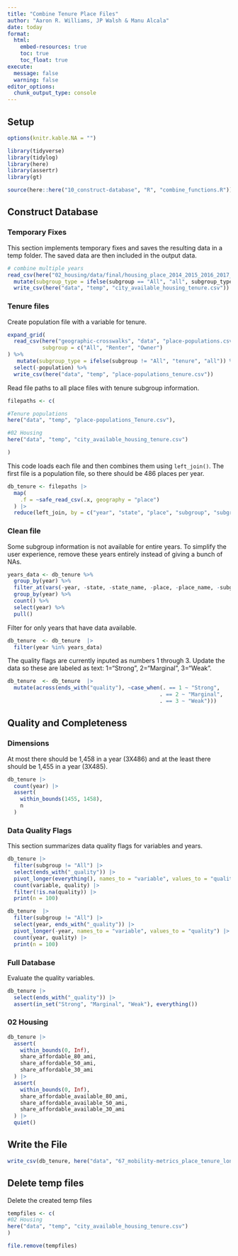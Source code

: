 ```yaml
---
title: "Combine Tenure Place Files"
author: "Aaron R. Williams, JP Walsh & Manu Alcala"
date: today
format:
  html:
    embed-resources: true
    toc: true
    toc_float: true
execute:
  message: false
  warning: false
editor_options:
  chunk_output_type: console
---
```


## Setup

```r
options(knitr.kable.NA = "")

```

```r
library(tidyverse)
library(tidylog)
library(here)
library(assertr)
library(gt)

source(here::here("10_construct-database", "R", "combine_functions.R"))
```

## Construct Database

### Temporary Fixes

This section implements temporary fixes and saves the resulting data in a temp folder. The saved data are then included in the output data.

```r
# combine multiple years
read_csv(here("02_housing/data/final/housing_place_2014_2015_2016_2017_2018_2019_2021_2022_2023_subgroups.csv")) |>
  mutate(subgroup_type = ifelse(subgroup == "All", "all", subgroup_type)) |>
  write_csv(here("data", "temp", "city_available_housing_tenure.csv")) 


```


### Tenure files

Create population file with a variable for tenure.

```r

expand_grid(
  read_csv(here("geographic-crosswalks", "data", "place-populations.csv")),
           subgroup = c("All", "Renter", "Owner")
) %>%
   mutate(subgroup_type = ifelse(subgroup != "All", "tenure", "all")) %>%
  select(-population) %>%
  write_csv(here("data", "temp", "place-populations_tenure.csv"))

```

Read file paths to all place files with tenure subgroup information.

```r

filepaths <- c(

#Tenure populations
here("data", "temp", "place-populations_Tenure.csv"),

#02 Housing
here("data", "temp", "city_available_housing_tenure.csv")

)


```

This code loads each file and then combines them using `left_join()`. The first file is a population file, so there should be 486 places per year.

```r

db_tenure <- filepaths |>
  map(
    .f = ~safe_read_csv(.x, geography = "place")
  ) |>
  reduce(left_join, by = c("year", "state", "place", "subgroup", "subgroup_type"))

```

### Clean file

Some subgroup information is not available for entire years. To simplify the user experience, remove these years entirely instead of giving a bunch of NAs.

```r

years_data <- db_tenure %>%
  group_by(year) %>%
  filter_at(vars(-year, -state, -state_name, -place, -place_name, -subgroup_type, -subgroup), any_vars(!is.na(.))) %>%
  group_by(year) %>%
  count() %>%
  select(year) %>%
  pull()

```

Filter for only years that have data available.

```r
db_tenure  <- db_tenure  |>
  filter(year %in% years_data)
```

The quality flags are currently inputed as numbers 1 through 3. Update the data so these are labeled as text: 1="Strong", 2="Marginal", 3="Weak".

```r
db_tenure  <- db_tenure  |>
  mutate(across(ends_with("quality"), ~case_when(. == 1 ~ "Strong",
                                                . == 2 ~ "Marginal",
                                                . == 3 ~ "Weak")))
```


## Quality and Completeness

### Dimensions

At most there should be 1,458 in a year (3X486) and at the least there should be 1,455 in a year (3X485).

```r

db_tenure |>
  count(year) |>
  assert(
    within_bounds(1455, 1458),
    n
  )
```

### Data Quality Flags

This section summarizes data quality flags for variables and years.

```r
db_tenure |>
  filter(subgroup != "All") |>
  select(ends_with("_quality")) |>
  pivot_longer(everything(), names_to = "variable", values_to = "quality") |>
  count(variable, quality) |>
  filter(!is.na(quality)) |>
  print(n = 100)

db_tenure  |>
  filter(subgroup != "All") |>
  select(year, ends_with("_quality")) |>
  pivot_longer(-year, names_to = "variable", values_to = "quality") |>
  count(year, quality) |>
  print(n = 100)

```

### Full Database

Evaluate the quality variables.

```r
db_tenure |>
  select(ends_with("_quality")) |>
  assert(in_set("Strong", "Marginal", "Weak"), everything())

```

### 02 Housing

```R
db_tenure |>
  assert(
    within_bounds(0, Inf),
    share_affordable_80_ami,
    share_affordable_50_ami,
    share_affordable_30_ami
  ) |>
  assert(
    within_bounds(0, Inf),
    share_affordable_available_80_ami,
    share_affordable_available_50_ami,
    share_affordable_available_30_ami
  ) |>
  quiet()

```

## Write the File

```r

write_csv(db_tenure, here("data", "67_mobility-metrics_place_tenure_longitudinal.csv"))
```

## Delete temp files

Delete the created temp files

```r
tempfiles <- c(
#02 Housing
here("data", "temp", "city_available_housing_tenure.csv")
)

file.remove(tempfiles)
```

